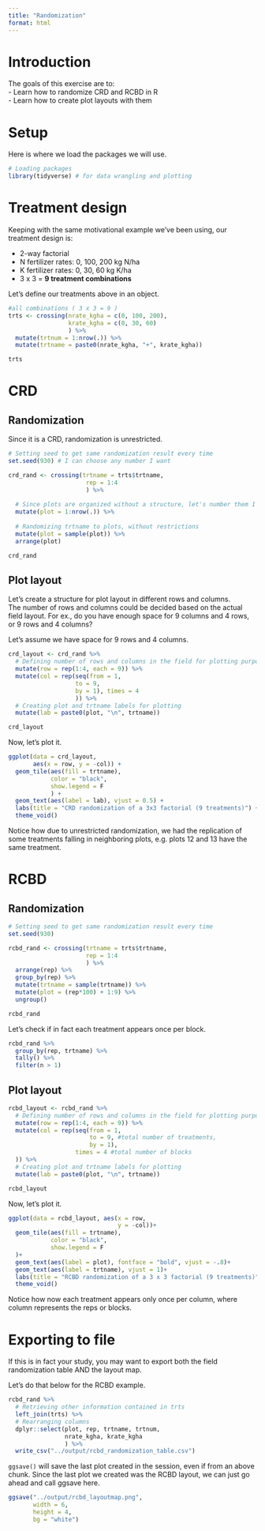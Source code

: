 ```yaml
---
title: "Randomization"
format: html
---
```


# Introduction  
The goals of this exercise are to:  
- Learn how to randomize CRD and RCBD in R  
- Learn how to create plot layouts with them  

# Setup  
Here is where we load the packages we will use.  
```r
# Loading packages
library(tidyverse) # for data wrangling and plotting
```

# Treatment design  
Keeping with the same motivational example we've been using, our treatment design is:  

-   2-way factorial\
-   N fertilizer rates: 0, 100, 200 kg N/ha\
-   K fertilizer rates: 0, 30, 60 kg K/ha\
-   3 x 3 = **9 treatment combinations**

Let's define our treatments above in an object.  
```r
#all combinations ( 3 x 3 = 9 )
trts <- crossing(nrate_kgha = c(0, 100, 200),
                 krate_kgha = c(0, 30, 60)
                 ) %>%
  mutate(trtnum = 1:nrow(.)) %>%
  mutate(trtname = paste0(nrate_kgha, "+", krate_kgha))

trts
```


# CRD  
## Randomization  
Since it is a CRD, randomization is unrestricted.  

```r
# Setting seed to get same randomization result every time
set.seed(930) # I can choose any number I want

crd_rand <- crossing(trtname = trts$trtname,
                      rep = 1:4
                      ) %>%
  
  # Since plots are organized without a structure, let's number them 1 through 36
  mutate(plot = 1:nrow(.)) %>%
  
  # Randomizing trtname to plots, without restrictions 
  mutate(plot = sample(plot)) %>%
  arrange(plot)

crd_rand
```

## Plot layout  
Let's create a structure for plot layout in different rows and columns.  
The number of rows and columns could be decided based on the actual field layout. For ex., do you have enough space for 9 columns and 4 rows, or 9 rows and 4 columns?  

Let's assume we have space for 9 rows and 4 columns.  

```r
crd_layout <- crd_rand %>% 
  # Defining number of rows and columns in the field for plotting purposes
  mutate(row = rep(1:4, each = 9)) %>%
  mutate(col = rep(seq(from = 1,
                   to = 9,
                   by = 1), times = 4
                   )) %>%
  # Creating plot and trtname labels for plotting
  mutate(lab = paste0(plot, "\n", trtname))

crd_layout
```

Now, let's plot it.
```r
ggplot(data = crd_layout,
       aes(x = row, y = -col)) +
  geom_tile(aes(fill = trtname),
            color = "black",
            show.legend = F
            ) +
  geom_text(aes(label = lab), vjust = 0.5) +
  labs(title = "CRD randomization of a 3x3 factorial (9 treatments)") +
  theme_void()

```

Notice how due to unrestricted randomization, we had the replication of some treatments falling in neighboring plots, e.g. plots 12 and 13 have the same treatment.  


# RCBD  
## Randomization  
```r
# Setting seed to get same randomization result every time
set.seed(930)

rcbd_rand <- crossing(trtname = trts$trtname,
                      rep = 1:4
                      ) %>%
  arrange(rep) %>% 
  group_by(rep) %>%
  mutate(trtname = sample(trtname)) %>%
  mutate(plot = (rep*100) + 1:9) %>%
  ungroup()

rcbd_rand
```

Let's check if in fact each treatment appears once per block.  
```r
rcbd_rand %>%
  group_by(rep, trtname) %>%
  tally() %>%
  filter(n > 1)
```

## Plot layout  
```r
rcbd_layout <- rcbd_rand %>%
  # Defining number of rows and columns in the field for plotting purposes
  mutate(row = rep(1:4, each = 9)) %>%
  mutate(col = rep(seq(from = 1, 
                       to = 9, #total number of treatments, 
                       by = 1), 
                   times = 4 #total number of blocks
  )) %>%
  # Creating plot and trtname labels for plotting
  mutate(lab = paste0(plot, "\n", trtname))

rcbd_layout
```

Now, let's plot it.
```r
ggplot(data = rcbd_layout, aes(x = row, 
                               y = -col))+
  geom_tile(aes(fill = trtname),
            color = "black",
            show.legend = F
  )+
  geom_text(aes(label = plot), fontface = "bold", vjust = -.8)+
  geom_text(aes(label = trtname), vjust = 1)+
  labs(title = "RCBD randomization of a 3 x 3 factorial (9 treatments)") +
  theme_void()

```

Notice how now each treatment appears only once per column, where column represents the reps or blocks.  

# Exporting to file  
If this is in fact your study, you may want to export both the field randomization table AND the layout map.  

Let's do that below for the RCBD example.  

```r
rcbd_rand %>%
  # Retrieving other information contained in trts
  left_join(trts) %>%
  # Rearranging columns  
  dplyr::select(plot, rep, trtname, trtnum, 
                nrate_kgha, krate_kgha
                ) %>%
  write_csv("../output/rcbd_randomization_table.csv")

```

`ggsave()` will save the last plot created in the session, even if from an above chunk. Since the last plot we created was the RCBD layout, we can just go ahead and call ggsave here.  

```r
ggsave("../output/rcbd_layoutmap.png",
       width = 6,
       height = 4,
       bg = "white")
```


